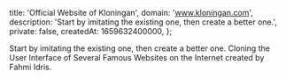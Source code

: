   title: 'Official Website of Kloningan',
  domain: 'www.kloningan.com',
  description: 'Start by imitating the existing one, then create a better one.',
  private: false,
  createdAt: 1659632400000,
};

Start by imitating the existing one, then create a better one. Cloning the User Interface of Several Famous Websites on the Internet created by Fahmi Idris.
